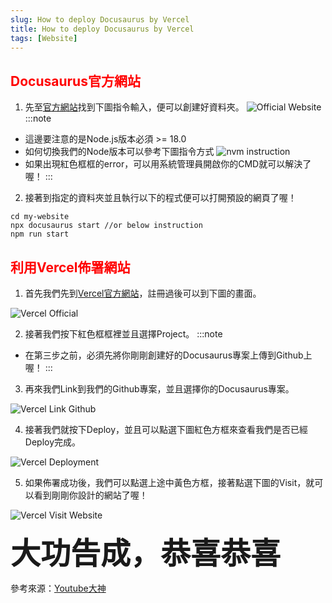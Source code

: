 ```yaml
---
slug: How to deploy Docusaurus by Vercel
title: How to deploy Docusaurus by Vercel
tags: [Website]
---
```


## <font color = "red">Docusaurus官方網站</font>
1. 先至[官方網站](https://docusaurus.io/docs)找到下圖指令輸入，便可以創建好資料夾。
![Official Website](./img/install_Docusaurus_environment.png)
:::note
- 這邊要注意的是Node.js版本必須 >= 18.0
- 如何切換我們的Node版本可以參考下圖指令方式
![nvm instruction](./img/nvm_instruction.png)
- 如果出現紅色框框的error，可以用系統管理員開啟你的CMD就可以解決了喔！
:::
2. 接著到指定的資料夾並且執行以下的程式便可以打開預設的網頁了喔！
```shell showLineNumbers
cd my-website
npx docusaurus start //or below instruction
npm run start
```
## <font color = "red">利用Vercel佈署網站</font>
1. 首先我們先到[Vercel官方網站](https://vercel.com/)，註冊過後可以到下圖的畫面。

![Vercel Official](./img/Vercel.png)

2. 接著我們按下紅色框框裡並且選擇Project。
:::note
- 在第三步之前，必須先將你剛剛創建好的Docusaurus專案上傳到Github上喔！
:::
3. 再來我們Link到我們的Github專案，並且選擇你的Docusaurus專案。

![Vercel Link Github](./img/Vercel2.png)

4. 接著我們就按下Deploy，並且可以點選下圖紅色方框來查看我們是否已經Deploy完成。

![Vercel Deployment](./img/Vercel3.png)

5. 如果佈署成功後，我們可以點選上途中黃色方框，接著點選下圖的Visit，就可以看到剛剛你設計的網站了喔！

![Vercel Visit Website](./img/Vercel4.png)

<font size="20">**大功告成，恭喜恭喜** </font>

參考來源：[Youtube大神](https://www.youtube.com/watch?app=desktop&v=NpoaHl380DM&ab_channel=WeiWei)